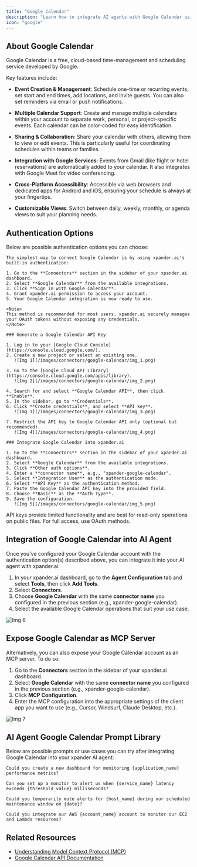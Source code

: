 ```yaml
---
title: "Google Calendar"
description: "Learn how to integrate AI agents with Google Calendar using xpander.ai. Create intelligent workflows that automatically schedule meetings, manage availability, send reminders, and adjust events in real-time based on contextual data."
icon: "google"
---
```


## About Google Calendar

Google Calendar is a free, cloud-based time-management and scheduling service developed by Google.

Key features include:

- **Event Creation & Management**: Schedule one-time or recurring events, set start and end times, add locations, and invite guests. You can also set reminders via email or push notifications.

- **Multiple Calendar Support**: Create and manage multiple calendars within your account to separate work, personal, or project-specific events. Each calendar can be color-coded for easy identification. 

- **Sharing & Collaboration**: Share your calendar with others, allowing them to view or edit events. This is particularly useful for coordinating schedules within teams or families.

- **Integration with Google Services**: Events from Gmail (like flight or hotel reservations) are automatically added to your calendar. It also integrates with Google Meet for video conferencing.

- **Cross-Platform Accessibility**: Accessible via web browsers and dedicated apps for Android and iOS, ensuring your schedule is always at your fingertips.

- **Customizable Views**: Switch between daily, weekly, monthly, or agenda views to suit your planning needs.


## Authentication Options

Below are possible authentication options you can choose:

<Tabs>

  <Tab title="Built-in xpander.ai Auth">

    The simplest way to connect Google Calendar is by using xpander.ai's built-in authentication:

    1. Go to the **Connectors** section in the sidebar of your xpander.ai dashboard.  
    2. Select **Google Calendar** from the available integrations.  
    3. Click **Sign in with Google Calendar**.  
    4. Grant xpander.ai permission to access your account.  
    5. Your Google Calendar integration is now ready to use.

    <Note>
    This method is recommended for most users. xpander.ai securely manages your OAuth tokens without exposing any credentials.
    </Note>

  </Tab>

  <Tab title="API Access">

    ### Generate a Google Calendar API Key

    1. Log in to your [Google Cloud Console](https://console.cloud.google.com/).  
    2. Create a new project or select an existing one.  
       ![Img 1](/images/connectors/google-calendar/img_1.png)

    3. Go to the [Google Cloud API Library](https://console.cloud.google.com/apis/library).  
       ![Img 2](/images/connectors/google-calendar/img_2.png)

    4. Search for and select **Google Calendar API**, then click **Enable**.  
    5. In the sidebar, go to **Credentials**.  
    6. Click **Create credentials**, and select **API key**.  
       ![Img 3](/images/connectors/google-calendar/img_3.png)

    7. Restrict the API key to Google Calendar API only (optional but recommended).  
       ![Img 4](/images/connectors/google-calendar/img_4.png)

    ### Integrate Google Calendar into xpander.ai

    1. Go to the **Connectors** section in the sidebar of your xpander.ai dashboard.  
    2. Select **Google Calendar** from the available integrations.  
    3. Click **Other auth options**.  
    4. Enter a **connector name**, e.g., "xpander-google-calendar".
    5. Select **Integration User** as the authentication mode.   
    6. Select **API Key** as the authentication method.   
    7. Paste the Google Calendar API key into the provided field.  
    8. Choose **Basic** as the **Auth Type**.  
    9. Save the configuration.  
       ![Img 5](/images/connectors/google-calendar/img_5.png)
   
   <Warning>
    API keys provide limited functionality and are best for read-only operations on public files. For full access, use OAuth methods.
   </Warning>

  </Tab>

</Tabs>

## Integration of Google Calendar into AI Agent

Once you've configured your Google Calendar account with the authentication option(s) described above, you can integrate it into your AI agent with xpander.ai:

1. In your xpander.ai dashboard, go to the **Agent Configuration** tab and select **Tools**, then click **Add Tools**. 
2. Select **Connectors**.  
3. Choose **Google Calendar** with the same **connector name** you configured in the previous section (e.g., xpander-google-calendar).  
4. Select the available Google Calendar operations that suit your use case.  

![Img 6](/images/connectors/google-calendar/img_6.png)

## Expose Google Calendar as MCP Server

Alternatively, you can also expose your Google Calendar account as an MCP server. To do so:

1. Go to the **Connectors** section in the sidebar of your xpander.ai dashboard.  
2. Select **Google Calendar** with the same **connector name** you configured in the previous section (e.g., xpander-google-calendar).  
3. Click **MCP Configuration**.  
4. Enter the MCP configuration into the appropriate settings of the client app you want to use (e.g., Cursor, Windsurf, Claude Desktop, etc.).

![Img 7](/images/connectors/google-calendar/img_7.png)

## AI Agent Google Calendar Prompt Library

Below are possible prompts or use cases you can try after integrating Google Calendar into your xpander AI agent:

```
Could you create a new dashboard for monitoring {application_name} performance metrics?
```

````
Can you set up a monitor to alert us when {service_name} latency exceeds {threshold_value} milliseconds?
````

```
Could you temporarily mute alerts for {host_name} during our scheduled maintenance window on {date}?
```

```
Could you integrate our AWS {account_name} account to monitor our EC2 and Lambda resources?
```

## Related Resources

- [Understanding Model Context Protocol (MCP)](/docs/05-human-interfaces/04-mcp)
- [Google Calendar API Documentation](https://developers.google.com/workspace/calendar/api/guides/overview)